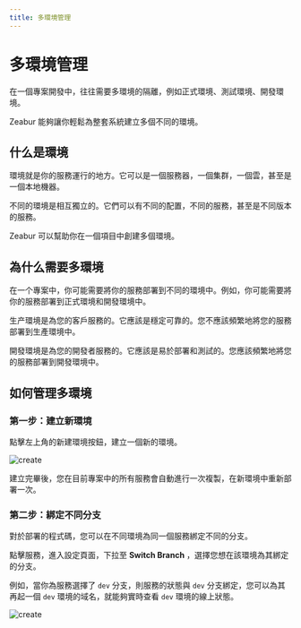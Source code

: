 ```yaml
---
title: 多環境管理
---
```


# 多環境管理

在一個專案開發中，往往需要多環境的隔離，例如正式環境、測試環境、開發環境。

Zeabur 能夠讓你輕鬆為整套系統建立多個不同的環境。

## 什么是環境

環境就是你的服務運行的地方。它可以是一個服務器，一個集群，一個雲，甚至是一個本地機器。

不同的環境是相互獨立的。它們可以有不同的配置，不同的服務，甚至是不同版本的服務。

Zeabur 可以幫助你在一個項目中創建多個環境。

## 為什么需要多環境

在一个專案中，你可能需要將你的服務部署到不同的環境中。例如，你可能需要將你的服務部署到正式環境和開發環境中。

生产環境是為您的客戶服務的。它應該是穩定可靠的。您不應該頻繁地將您的服務部署到生產環境中。

開發環境是為您的開發者服務的。它應該是易於部署和測試的。您應該頻繁地將您的服務部署到開發環境中。

## 如何管理多環境

### 第一步：建立新環境

點擊左上角的新建環境按鈕，建立一個新的環境。

![create](/environment/create-env.png)

建立完畢後，您在目前專案中的所有服務會自動進行一次複製，在新環境中重新部署一次。

### 第二步：綁定不同分支

對於部署的程式碼，您可以在不同環境為同一個服務綁定不同的分支。

點擊服務，進入設定頁面，下拉至 **Switch Branch** ，選擇您想在該環境為其綁定的分支。

例如，當你為服務選擇了 `dev` 分支，則服務的狀態與 `dev` 分支綁定，您可以為其再起一個 `dev` 環境的域名，就能夠實時查看 `dev` 環境的線上狀態。

![create](/environment/branch.png)

